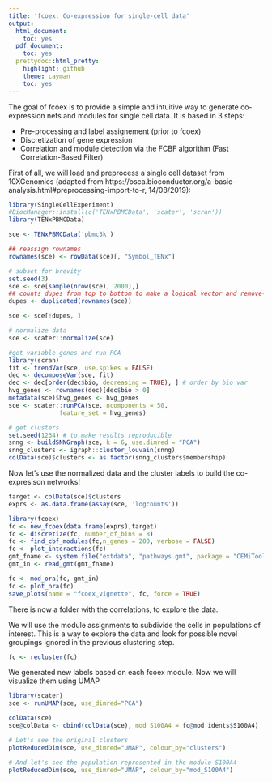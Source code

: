```yaml
---
title: 'fcoex: Co-expression for single-cell data'
output:
  html_document:
    toc: yes
  pdf_document:
    toc: yes
  prettydoc::html_pretty:
    highlight: github
    theme: cayman
    toc: yes
---
```


The goal of fcoex is to provide a simple and intuitive way to generate co-expression nets and modules for single cell data. It is based in 3 steps:

- Pre-processing and label assignement (prior to fcoex)
- Discretization of gene expression
- Correlation and module detection via the FCBF algorithm (Fast Correlation-Based Filter)

First of all, we will load and preprocess a single cell dataset from 10XGenomics (adapted from https://osca.bioconductor.org/a-basic-analysis.html#preprocessing-import-to-r, 14/08/2019):

```r

library(SingleCellExperiment)
#BiocManager::install(c('TENxPBMCData', 'scater', 'scran'))
library(TENxPBMCData)

sce <- TENxPBMCData('pbmc3k')

## reassign rownames
rownames(sce) <- rowData(sce)[, "Symbol_TENx"]

# subset for brevity
set.seed(3)
sce <- sce[sample(nrow(sce), 2000),]
## counts dupes from top to bottom to make a logical vector and remove-it
dupes <- duplicated(rownames(sce))

sce <- sce[!dupes, ]

# normalize data
sce <- scater::normalize(sce)

#get variable genes and run PCA
library(scran)
fit <- trendVar(sce, use.spikes = FALSE)
dec <- decomposeVar(sce, fit)
dec <- dec[order(dec$bio, decreasing = TRUE), ] # order by bio var
hvg_genes <- rownames(dec)[dec$bio > 0]
metadata(sce)$hvg_genes <- hvg_genes
sce <- scater::runPCA(sce, ncomponents = 50,
              feature_set = hvg_genes)

# get clusters
set.seed(1234) # to make results reproducible
snng <- buildSNNGraph(sce, k = 6, use.dimred = "PCA")
snng_clusters <- igraph::cluster_louvain(snng)
colData(sce)$clusters <- as.factor(snng_clusters$membership)


```

Now let's use the normalized data and the cluster labels to build the co-expresison networks!

```r
target <- colData(sce)$clusters
exprs <- as.data.frame(assay(sce, 'logcounts'))

library(fcoex)
fc <- new_fcoex(data.frame(exprs),target)
fc <- discretize(fc, number_of_bins = 8)
fc <- find_cbf_modules(fc,n_genes = 200, verbose = FALSE)
fc <- plot_interactions(fc)
gmt_fname <- system.file("extdata", "pathways.gmt", package = "CEMiTool")
gmt_in <- read_gmt(gmt_fname)

fc <- mod_ora(fc, gmt_in)
fc <- plot_ora(fc)
save_plots(name = "fcoex_vignette", fc, force = TRUE)
```

There is now a folder with the correlations, to explore the data. 

We will use the module assignments to subdivide the cells in populations of interest. This is a way to explore the data and look for possible novel groupings ignored in the previous clustering step.



```r

fc <- recluster(fc)

```

We generated new labels based on each fcoex module. Now we will visualize them using UMAP
```r
library(scater)
sce <- runUMAP(sce, use_dimred="PCA")

colData(sce)
sce@colData <- cbind(colData(sce), mod_S100A4 = fc@mod_idents$S100A4)

# Let's see the original clusters
plotReducedDim(sce, use_dimred="UMAP", colour_by="clusters")

# And let's see the population represented in the module S100A4
plotReducedDim(sce, use_dimred="UMAP", colour_by="mod_S100A4")
```



